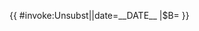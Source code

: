 {{ {{{|safesubst:}}}#invoke:Unsubst||date=__DATE__ |$B=
<!--{{可疑}}开始-->{{Fix
| subst = <includeonly>{{subst:</includeonly><includeonly>substcheck}}</includeonly>
| link  = Wikipedia:争议内容
| text  = 可疑
| title = ：{{{reason|在这个标示附近的资料可靠性值得怀疑。}}}
| date  = {{{date|}}}
| cat   = [[Category:准确性有争议的作品]]
| cat-date = 准确性有争议的作品
}}<!--{{可疑}}结束-->
}}<noinclude>
{{Documentation}}
<!-- Add categories and interwikis to the /doc subpage, not here! -->
</noinclude>